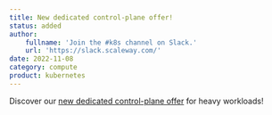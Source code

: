```yaml
---
title: New dedicated control-plane offer!
status: added
author:
    fullname: 'Join the #k8s channel on Slack.'
    url: 'https://slack.scaleway.com/'
date: 2022-11-08
category: compute
product: kubernetes
---
```


Discover our [new dedicated control-plane offer](https://www.scaleway.com/en/kubernetes-dedicated-control-plane/) for heavy workloads!